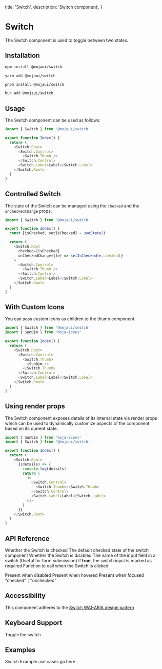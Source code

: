   title: 'Switch',
  description: 'Switch component',
}

# Switch

The Switch component is used to toggle between two states.

## Installation

<CodeGroup>

```bash {{ title: 'npm' }}
npm install @mojaui/switch
```

```bash {{ title: 'yarn' }}
yarn add @mojaui/switch
```

```bash {{ title: 'pnpm' }}
pnpm install @mojaui/switch
```

```bash {{ title: 'bun' }}
bun add @mojaui/switch
```

</CodeGroup>

## Usage

The Switch component can be used as follows:

```js
import { Switch } from '@mojaui/switch'

export function Index() {
  return (
    <Switch.Root>
      <Switch.Control>
        <Switch.Thumb />
      </Switch.Control>
      <Switch.Label>Label</Switch.Label>
    </Switch.Root>
  )
}
```

## Controlled Switch

The state of the Switch can be managed using the `checked` and the `onCheckedChange` props.

```js
import { Switch } from '@mojaui/switch'

export function Index() {
  const [isChecked, setIsChecked] = useState()

  return (
    <Switch.Root
      checked={isChecked}
      onCheckedChange={(e) => setIsChecked(e.checked)}
    >
      <Switch.Control>
        <Switch.Thumb />
      </Switch.Control>
      <Switch.Label>Label</Switch.Label>
    </Switch.Root>
  )
}
```

## With Custom Icons

You can pass custom icons as children to the thumb component.

```js
import { Switch } from '@mojaui/switch'
import { SunDim } from 'moja-icons'

export function Index() {
  return (
    <Switch.Root>
      <Switch.Control>
        <Switch.Thumb>
          <SunDim />
        </Switch.Thumb>
      </Switch.Control>
      <Switch.Label>Label</Switch.Label>
    </Switch.Root>
  )
}
```

## Using render props

The Switch component exposes details of its internal state via render props which can be used to dynamically customize aspects of the component based on its current state.

```js
import { SunDim } from 'moja-icons'
import { Switch } from '@mojaui/switch'

export function Index() {
  return (
    <Switch.Root>
      {(details) => {
        console.log(details)
        return (
          <>
            <Switch.Control>
              <Switch.Thumb></Switch.Thumb>
            </Switch.Control>
            <Switch.Label>Label</Switch.Label>
          </>
        )
      }}
    </Switch.Root>
  )
}
```

## API Reference

<Properties>

<Property name="checked" type="boolean">
  Whether the Switch is checked
</Property>
<Property name="defaultChecked" type="boolean">
  The default checked state of the switch component
</Property>
<Property name="disabled" type="boolean">
  Whether the Switch is disabled
</Property>
<Property name="name" type="string">
  The name of the input field in a switch (Useful for form submission)
</Property>
<Property name="required" type="boolean">
  if <strong>true</strong>, the switch input is marked as required
</Property>
<Property name="onCheckedChange" type="(details: CheckedChangeDetails) => void">
  Function to call when the Switch is clicked
</Property>

<Property name="[data-disabled]">Present when disabled</Property>
<Property name="[data-hover]">Present when hovered</Property>
<Property name="[data-focus]">Present when focused</Property>
<Property name="[data-state]">"checked" | "unchecked"</Property>
</Properties>

## Accessibility

This component adheres to the <a href="https://www.w3.org/WAI/ARIA/apg/patterns/switch/" target="_blank">
Switch WAI-ARIA design pattern </a>

## Keyboard Support

<Properties>
  <Property name="Space | Enter"> Toggle the switch </Property>
</Properties>

## Examples

<Note>Switch Example use cases go here</Note>
